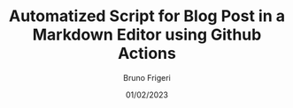 ---
title: 'Automatized Script for Blog Post in a Markdown Editor using Github Actions'
excerpt: 'This project was created with the intent of having an easy way to create blog posts and add to my blog repository, without the need of writing in third party editors.'
date: '01/02/2023'
author: 'Bruno Frigeri'
locale: 'en'
url: https://brunofrigeri.com/mdx
---